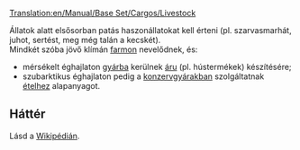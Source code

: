 [[Translation:en/Manual/Base Set/Cargos/Livestock]]

{{hu/Rakomány|név=Állat
|kép=en/Livestock.png|termeli=[[hu/Manual/Base Set/Industries/Farm|farm]] - szubarktikus és szubtrópusi éghajlaton
|fogadja=&nbsp;
* mérsékelt éghajlaton: [[hu/Manual/Base Set/Industries/Gyár|gyár]],<br/>
* szubarktikus éghajlaton: [[hu/Manual/Base Set/Industries/Konzervgyár|konzervgyár]]
}}

Állatok alatt elsősorban patás haszonállatokat kell érteni  (pl. szarvasmarhát, juhot, sertést, meg még talán a kecskét).<br/>

Mindkét szóba jövő klímán [[hu/Manual/Base Set/Industries/Farm|farmon]] nevelődnek, és:
* mérsékelt éghajlaton [[hu/Manual/Base Set/Industries/Gyár|gyárba]] kerülnek [[hu/Manual/Base Set/Cargos/Áru|áru]] (pl. hústermékek) készítésére;
* szubarktikus éghajlaton pedig a [[hu/Manual/Base Set/Industries/Konzervgyár|konzervgyárakban]] szolgáltatnak [[hu/Manual/Base Set/Cargos/Étel|ételhez]] alapanyagot.

== Háttér ==
Lásd a [http://hu.wikipedia.org/wiki/Haszonállat Wikipédián].

{{hu/Navbox Rakomány}}